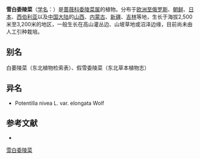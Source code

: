 {{Speciesbox
| name = 雪白委陵菜
| status = 
| status_system = 
| image =
| genus = Potentilla
| species = nivea
| authority = L.
| subdivision_ranks =[[变种|变种]]
| subdivision =
* 雪白委陵菜 ''P. n.'' var. ''nivea''
* [[多齿雪白委陵菜|多齿雪白委陵菜]] ''P. n.'' var. ''elongata''
}}

'''雪白委陵菜'''（[[学名|学名]]：{{lang|la|''Potentilla nivea''}}）是[[蔷薇科|蔷薇科]][[委陵菜属|委陵菜属]]的植物。分布于[[欧洲至俄罗斯|欧洲至俄罗斯]]、[[朝鲜|朝鲜]]、[[日本|日本]]、[[西伯利亚|西伯利亚]]以及[[中国大陆|中国大陆]]的[[山西|山西]]、[[内蒙古|内蒙古]]、[[新疆|新疆]]、[[吉林|吉林]]等地，生长于海拔2,500米至3,200米的地区，一般生长在高山灌丛边、山坡草地或沼泽边缘，目前尚未由人工引种栽培。

== 别名 ==
白萎陵菜（东北植物检索表）、假雪委陵菜（东北草本植物志）

== 异名 ==
* Potentilla nivea L. var. elongata Wolf

== 参考文献 ==
<div class="references-small">
* {{cite web| url =http://www.bioinfo.cn/db05/KmzwSpecies.php?action=view&id=18683| title =雪白委陵菜（原变种）| work =《中国高等植物数据库全库》| publisher =中国科学院微生物研究所| author =昆明植物研究所| accessdate =2009-02-25| deadurl =yes| archiveurl =https://web.archive.org/web/20160305065639/http://www.bioinfo.cn/db05/KmzwSpecies.php?action=view&id=18683| archivedate =2016-03-05}}
</div>
{{Taxonbar|from=Q4254409}}

[[Category:委陵菜属|雪白委陵菜]]


{{植物小作品}}